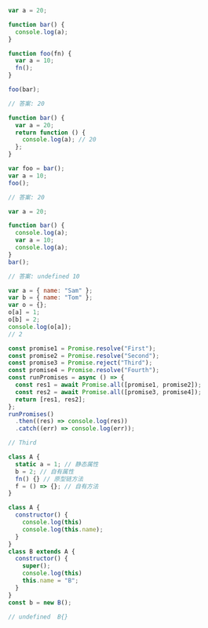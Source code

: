 ```js
var a = 20;

function bar() {
  console.log(a);
}

function foo(fn) {
  var a = 10;
  fn();
}

foo(bar);

// 答案: 20
```

```js
function bar() {
  var a = 20;
  return function () {
    console.log(a); // 20
  };
}

var foo = bar();
var a = 10;
foo();

// 答案: 20
```

```js
var a = 20;

function bar() {
  console.log(a);
  var a = 10;
  console.log(a);
}
bar();

// 答案: undefined 10
```

```js
var a = { name: "Sam" };
var b = { name: "Tom" };
var o = {};
o[a] = 1;
o[b] = 2;
console.log(o[a]);
// 2
```

```js
const promise1 = Promise.resolve("First");
const promise2 = Promise.resolve("Second");
const promise3 = Promise.reject("Third");
const promise4 = Promise.resolve("Fourth");
const runPromises = async () => {
  const res1 = await Promise.all([promise1, promise2]);
  const res2 = await Promise.all([promise3, promise4]);
  return [res1, res2];
};
runPromises()
  .then((res) => console.log(res))
  .catch((err) => console.log(err));

// Third
```

```js
class A {
  static a = 1; // 静态属性
  b = 2; // 自有属性
  fn() {} // 原型链方法
  f = () => {}; // 自有方法
}
```

```js
class A {
  constructor() {
    console.log(this)
    console.log(this.name);
  }
}
class B extends A {
  constructor() {
    super();
    console.log(this)
    this.name = "B";
  }
}
const b = new B();

// undefined  B{}
```



